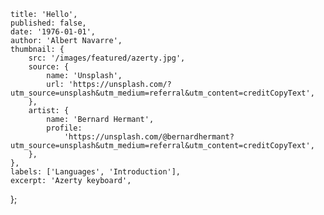     title: 'Hello',
    published: false,
    date: '1976-01-01',
    author: 'Albert Navarre',
    thumbnail: {
        src: '/images/featured/azerty.jpg',
        source: {
            name: 'Unsplash',
            url: 'https://unsplash.com/?utm_source=unsplash&utm_medium=referral&utm_content=creditCopyText',
        },
        artist: {
            name: 'Bernard Hermant',
            profile:
                'https://unsplash.com/@bernardhermant?utm_source=unsplash&utm_medium=referral&utm_content=creditCopyText',
        },
    },
    labels: ['Languages', 'Introduction'],
    excerpt: 'Azerty keyboard',
};

